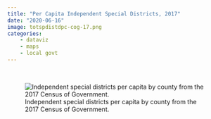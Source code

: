 ```yaml
---
title: "Per Capita Independent Special Districts, 2017"
date: "2020-06-16"
image: totspdistdpc-cog-17.png
categories: 
    - dataviz
    - maps 
    - local govt
---
```

&nbsp;

::: {.column-page}

![Independent special districts per capita by county from the 2017 Census of Government.](totspdistdpc-cog-17.png){fig-align="center"}

:::



